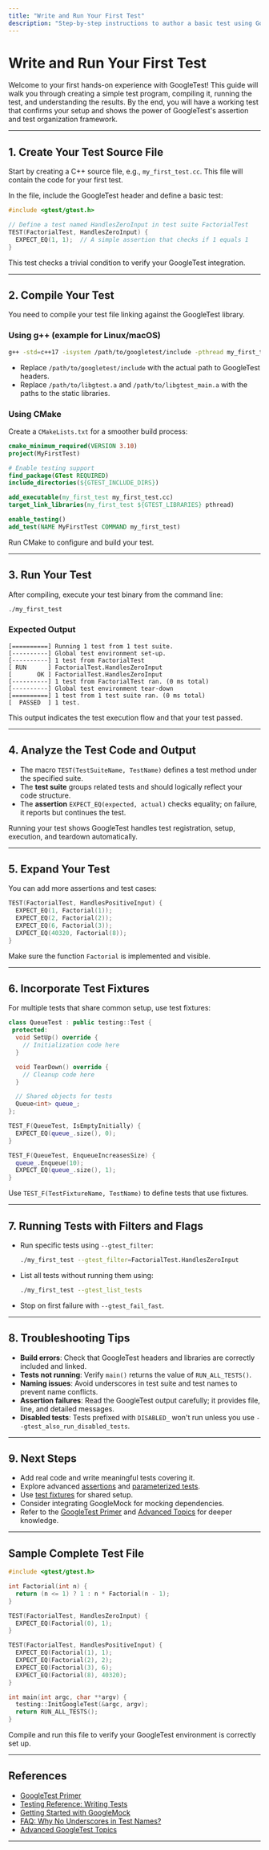 ```yaml
---
title: "Write and Run Your First Test"
description: "Step-by-step instructions to author a basic test using GoogleTest, including code samples. Covers compiling and running the test, interpreting output, and demonstrates how to validate that the setup works end-to-end."
---
```


# Write and Run Your First Test

Welcome to your first hands-on experience with GoogleTest! This guide will walk you through creating a simple test program, compiling it, running the test, and understanding the results. By the end, you will have a working test that confirms your setup and shows the power of GoogleTest's assertion and test organization framework.

---

## 1. Create Your Test Source File

Start by creating a C++ source file, e.g., `my_first_test.cc`. This file will contain the code for your first test.

In the file, include the GoogleTest header and define a basic test:

```cpp
#include <gtest/gtest.h>

// Define a test named HandlesZeroInput in test suite FactorialTest
TEST(FactorialTest, HandlesZeroInput) {
  EXPECT_EQ(1, 1);  // A simple assertion that checks if 1 equals 1
}
```

This test checks a trivial condition to verify your GoogleTest integration.

---

## 2. Compile Your Test

You need to compile your test file linking against the GoogleTest library.

### Using g++ (example for Linux/macOS)

```sh
g++ -std=c++17 -isystem /path/to/googletest/include -pthread my_first_test.cc /path/to/libgtest.a /path/to/libgtest_main.a -o my_first_test
```

- Replace `/path/to/googletest/include` with the actual path to GoogleTest headers.
- Replace `/path/to/libgtest.a` and `/path/to/libgtest_main.a` with the paths to the static libraries.

### Using CMake

Create a `CMakeLists.txt` for a smoother build process:

```cmake
cmake_minimum_required(VERSION 3.10)
project(MyFirstTest)

# Enable testing support
find_package(GTest REQUIRED)
include_directories(${GTEST_INCLUDE_DIRS})

add_executable(my_first_test my_first_test.cc)
target_link_libraries(my_first_test ${GTEST_LIBRARIES} pthread)

enable_testing()
add_test(NAME MyFirstTest COMMAND my_first_test)
```

Run CMake to configure and build your test.

---

## 3. Run Your Test

After compiling, execute your test binary from the command line:

```sh
./my_first_test
```

### Expected Output

```
[==========] Running 1 test from 1 test suite.
[----------] Global test environment set-up.
[----------] 1 test from FactorialTest
[ RUN      ] FactorialTest.HandlesZeroInput
[       OK ] FactorialTest.HandlesZeroInput
[----------] 1 test from FactorialTest ran. (0 ms total)
[----------] Global test environment tear-down
[==========] 1 test from 1 test suite ran. (0 ms total)
[  PASSED  ] 1 test.
```

This output indicates the test execution flow and that your test passed.

---

## 4. Analyze the Test Code and Output

- The macro `TEST(TestSuiteName, TestName)` defines a test method under the specified suite.
- The **test suite** groups related tests and should logically reflect your code structure.
- The **assertion** `EXPECT_EQ(expected, actual)` checks equality; on failure, it reports but continues the test.

Running your test shows GoogleTest handles test registration, setup, execution, and teardown automatically.

---

## 5. Expand Your Test

You can add more assertions and test cases:

```cpp
TEST(FactorialTest, HandlesPositiveInput) {
  EXPECT_EQ(1, Factorial(1));
  EXPECT_EQ(2, Factorial(2));
  EXPECT_EQ(6, Factorial(3));
  EXPECT_EQ(40320, Factorial(8));
}
```

Make sure the function `Factorial` is implemented and visible.

---

## 6. Incorporate Test Fixtures

For multiple tests that share common setup, use test fixtures:

```cpp
class QueueTest : public testing::Test {
 protected:
  void SetUp() override {
    // Initialization code here
  }

  void TearDown() override {
    // Cleanup code here
  }

  // Shared objects for tests
  Queue<int> queue_;
};

TEST_F(QueueTest, IsEmptyInitially) {
  EXPECT_EQ(queue_.size(), 0);
}

TEST_F(QueueTest, EnqueueIncreasesSize) {
  queue_.Enqueue(10);
  EXPECT_EQ(queue_.size(), 1);
}
```

Use `TEST_F(TestFixtureName, TestName)` to define tests that use fixtures.

---

## 7. Running Tests with Filters and Flags

- Run specific tests using `--gtest_filter`:

  ```sh
  ./my_first_test --gtest_filter=FactorialTest.HandlesZeroInput
  ```

- List all tests without running them using:

  ```sh
  ./my_first_test --gtest_list_tests
  ```

- Stop on first failure with `--gtest_fail_fast`.

---

## 8. Troubleshooting Tips

- **Build errors**: Check that GoogleTest headers and libraries are correctly included and linked.
- **Tests not running**: Verify `main()` returns the value of `RUN_ALL_TESTS()`.
- **Naming issues**: Avoid underscores in test suite and test names to prevent name conflicts.
- **Assertion failures**: Read the GoogleTest output carefully; it provides file, line, and detailed messages.
- **Disabled tests**: Tests prefixed with `DISABLED_` won't run unless you use `--gtest_also_run_disabled_tests`.

---

## 9. Next Steps

- Add real code and write meaningful tests covering it.
- Explore advanced [assertions](reference/assertions.md) and [parameterized tests](reference/testing.md#INSTANTIATE_TEST_SUITE_P).
- Use [test fixtures](primer.md#same-data-multiple-tests) for shared setup.
- Consider integrating GoogleMock for mocking dependencies.
- Refer to the [GoogleTest Primer](primer.md) and [Advanced Topics](advanced.md) for deeper knowledge.

---

## Sample Complete Test File

```cpp
#include <gtest/gtest.h>

int Factorial(int n) {
  return (n <= 1) ? 1 : n * Factorial(n - 1);
}

TEST(FactorialTest, HandlesZeroInput) {
  EXPECT_EQ(Factorial(0), 1);
}

TEST(FactorialTest, HandlesPositiveInput) {
  EXPECT_EQ(Factorial(1), 1);
  EXPECT_EQ(Factorial(2), 2);
  EXPECT_EQ(Factorial(3), 6);
  EXPECT_EQ(Factorial(8), 40320);
}

int main(int argc, char **argv) {
  testing::InitGoogleTest(&argc, argv);
  return RUN_ALL_TESTS();
}
```

Compile and run this file to verify your GoogleTest environment is correctly set up.

---

## References

- [GoogleTest Primer](primer.md)
- [Testing Reference: Writing Tests](reference/testing.md)
- [Getting Started with GoogleMock](getting-started/configuration-first-run/quick-start-mocking)
- [FAQ: Why No Underscores in Test Names?](faq.md#why-should-test-suite-names-and-test-names-not-contain-underscore)
- [Advanced GoogleTest Topics](advanced.md)

---